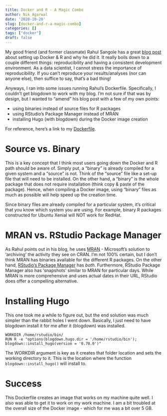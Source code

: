 ```yaml
---
title: Docker and R - A Magic Combo
author: Nik Agarwal
date: '2020-10-20'
slug: [docker-and-r-a-magic-combo]
categories: []
tags: ["docker"]
draft: false
---
```


My good friend (and former classmate) Rahul Sangole has a great [blog post](https://rsangole.netlify.app/post/2020/10/10/reproducible-work-in-r/) about setting up Docker & R and why he did it. It really boils down to a couple different things: reproducibility and having a consistent development environment. As a data scientist, I cannot stress the importance of reproducibility. If you can't reproduce your results/analyses (nor can anyone else), then suffice to say, that's a bad thing!

Anyways, I ran into some issues running Rahul's Dockerfile. Specifically, I couldn't get blogdown to work with my blog. I'm not sure if that was by design, but I wanted to "amend" his blog post with a few of my own points:

- using binaries instead of source files for R packages
- using RStudio's Package Manager instead of MRAN
- installing Hugo (with blogdown) during the Docker image creation

For reference, here's a link to my [Dockerfile](https://github.com/nikdata/blognik/blob/master/docker/Dockerfile).

# Source vs. Binary

This is a key concept that I think most users going down the Docker and R path should be aware of. Simply put, a "binary" is already compiled for a given system and a "source" is not. Think of the "source" file like a set-up file that will need to be installed. On the other hand, a "binary" is the whole package that does not require installation (think copy & paste of the package). Hence, when compiling a Docker image, using "binary" files as much as possible will help speed up the creation time.

Since binary files are already compiled for a particular system, it's critical that you know which system you are using. For example, binary R packages constructed for Ubuntu Xenial will NOT work for RedHat.

# MRAN vs. RStudio Package Manager

As Rahul points out in his blog, he uses [MRAN](https://mran.microsoft.com) - Microsoft's solution to 'archiving' the activity they see on CRAN. I'm not 100% certain, but I don't think MRAN has binaries available for the different R packages. On the other hand, [RStudio's Package Manager](https://packagemanager.rstudio.com/client/#/repos/1/packages/A3) has *both*. Furthermore, RStudio Package Manager also has 'snapshots' similar to MRAN for particular days. While MRAN is more comprehensive and uses actual dates in their URL, RStudio does offer a compelling alternative.

# Installing Hugo

This one took me a while to figure out, but the end solution was much simpler than the rabbit holes I went down. Basically, I just need to have blogdown install it for me after it (blogdown) was installed.

```
WORKDIR /home/rstudio/bin/
RUN R -e "options(blogdown.hugo.dir = '/home/rstudio/bin'); blogdown::install_hugo(version = '0.70.0')"
```

The WORKDIR argument is key as it creates that folder location and sets the working directory to it. This is the location where the function `blogdown::install_hugo()` will install to.

# Success

This Dockerfile creates an image that works on my machine quite well. I also was able to get it to work on my work machine. I am a bit troubled at the overall size of the Docker image - which for me was a bit over 5 GB. 